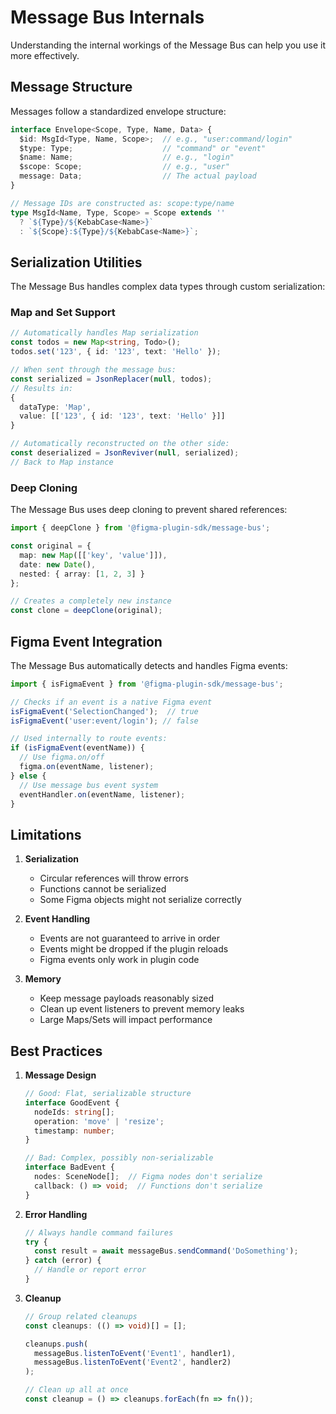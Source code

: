 
<Meta title="Internals" />

# Message Bus Internals

Understanding the internal workings of the Message Bus can help you use it more effectively.

## Message Structure

Messages follow a standardized envelope structure:

~~~typescript
interface Envelope<Scope, Type, Name, Data> {
  $id: MsgId<Type, Name, Scope>;  // e.g., "user:command/login"
  $type: Type;                    // "command" or "event"
  $name: Name;                    // e.g., "login"
  $scope: Scope;                  // e.g., "user"
  message: Data;                  // The actual payload
}

// Message IDs are constructed as: scope:type/name
type MsgId<Name, Type, Scope> = Scope extends ''
  ? `${Type}/${KebabCase<Name>}`
  : `${Scope}:${Type}/${KebabCase<Name>}`;
~~~

## Serialization Utilities

The Message Bus handles complex data types through custom serialization:

### Map and Set Support

~~~typescript
// Automatically handles Map serialization
const todos = new Map<string, Todo>();
todos.set('123', { id: '123', text: 'Hello' });

// When sent through the message bus:
const serialized = JsonReplacer(null, todos);
// Results in:
{
  dataType: 'Map',
  value: [['123', { id: '123', text: 'Hello' }]]
}

// Automatically reconstructed on the other side:
const deserialized = JsonReviver(null, serialized);
// Back to Map instance
~~~

### Deep Cloning

The Message Bus uses deep cloning to prevent shared references:

~~~typescript
import { deepClone } from '@figma-plugin-sdk/message-bus';

const original = {
  map: new Map([['key', 'value']]),
  date: new Date(),
  nested: { array: [1, 2, 3] }
};

// Creates a completely new instance
const clone = deepClone(original);
~~~

## Figma Event Integration

The Message Bus automatically detects and handles Figma events:

~~~typescript
import { isFigmaEvent } from '@figma-plugin-sdk/message-bus';

// Checks if an event is a native Figma event
isFigmaEvent('SelectionChanged');  // true
isFigmaEvent('user:event/login'); // false

// Used internally to route events:
if (isFigmaEvent(eventName)) {
  // Use figma.on/off
  figma.on(eventName, listener);
} else {
  // Use message bus event system
  eventHandler.on(eventName, listener);
}
~~~

## Limitations

1. **Serialization**
   - Circular references will throw errors
   - Functions cannot be serialized
   - Some Figma objects might not serialize correctly

2. **Event Handling**
   - Events are not guaranteed to arrive in order
   - Events might be dropped if the plugin reloads
   - Figma events only work in plugin code

3. **Memory**
   - Keep message payloads reasonably sized
   - Clean up event listeners to prevent memory leaks
   - Large Maps/Sets will impact performance

## Best Practices

1. **Message Design**
   ```typescript
   // Good: Flat, serializable structure
   interface GoodEvent {
     nodeIds: string[];
     operation: 'move' | 'resize';
     timestamp: number;
   }

   // Bad: Complex, possibly non-serializable
   interface BadEvent {
     nodes: SceneNode[];  // Figma nodes don't serialize
     callback: () => void;  // Functions don't serialize
   }
   ```

2. **Error Handling**
   ```typescript
   // Always handle command failures
   try {
     const result = await messageBus.sendCommand('DoSomething');
   } catch (error) {
     // Handle or report error
   }
   ```

3. **Cleanup**
   ```typescript
   // Group related cleanups
   const cleanups: (() => void)[] = [];
   
   cleanups.push(
     messageBus.listenToEvent('Event1', handler1),
     messageBus.listenToEvent('Event2', handler2)
   );

   // Clean up all at once
   const cleanup = () => cleanups.forEach(fn => fn());
   